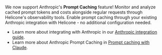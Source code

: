 We now support Anthropic's **Prompt Caching** feature! Monitor and analyze cached prompt tokens and costs alongside regular requests through Helicone's observability tools. Enable prompt caching through your existing Anthropic integration with Helicone - no additional configuration needed.

- Learn more about integrating with Anthropic in our [Anthropic integration guide](https://docs.helicone.ai/getting-started/integration-method/anthropic).
- Learn more about Anthropic Prompt Caching in [Prompt caching with Claude](https://www.anthropic.com/news/prompt-caching).
